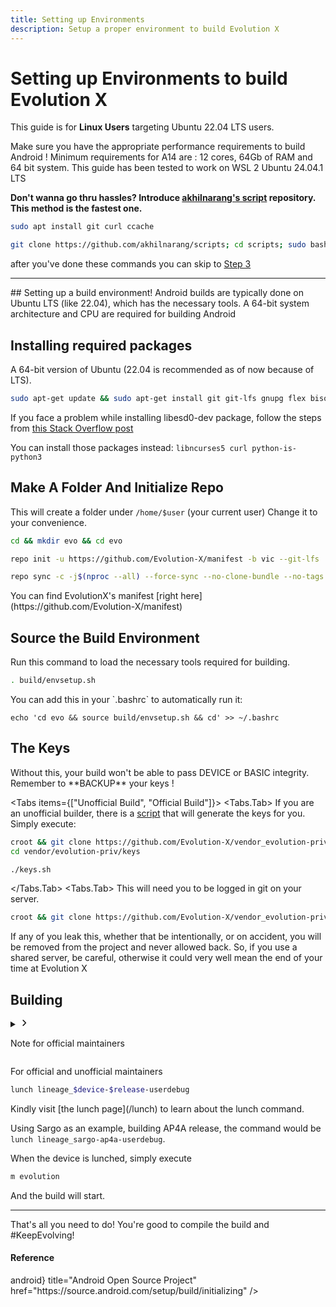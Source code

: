 ```yaml
---
title: Setting up Environments
description: Setup a proper environment to build Evolution X
---
```



# Setting up Environments to build Evolution X

This guide is for **Linux Users** targeting Ubuntu 22.04 LTS users.

<Callout type="warning">
  Make sure you have the appropriate performance requirements to build Android !
  Minimum requirements for A14 are : 12 cores, 64Gb of RAM and 64 bit system.
</Callout>

<Callout type="info">
  This guide has been tested to work on WSL 2 Ubuntu 24.04.1 LTS
</Callout>

**Don't wanna go thru hassles? Introduce [akhilnarang's script](https://github.com/akhilnarang/scripts) repository.**
**This method is the fastest one.**

```bash
sudo apt install git curl ccache
```

```bash
git clone https://github.com/akhilnarang/scripts; cd scripts; sudo bash setup/android_build_env.sh
```

after you've done these commands you can skip to [Step 3](#h-3-make-a-folder-and-initialize-repo)

---

<Steps>
## Setting up a build environment!

<Callout type="info">
  Android builds are typically done on Ubuntu LTS (like 22.04), which has the
  necessary tools. A 64-bit system architecture and CPU are required for
  building Android
</Callout>

## Installing required packages

A 64-bit version of Ubuntu (22.04 is recommended as of now because of LTS).

```bash
sudo apt-get update && sudo apt-get install git git-lfs gnupg flex bison gperf libsdl1.2-dev libesd0-dev squashfs-tools build-essential zip curl ccache libncurses5-dev zlib1g-dev openjdk-11-jre openjdk-11-jdk pngcrush schedtool libxml2 libxml2-utils xsltproc lzop libc6-dev schedtool g++-multilib lib32z1-dev lib32ncurses5-dev gcc-multilib maven tmux screen w3m ncftp rsync libssl-dev
```

If you face a problem while installing libesd0-dev package, follow the steps from [this Stack Overflow post](https://askubuntu.com/questions/1082722/unable-to-locate-package-libesd0-dev-on-ubuntu-18-04#)

You can install those packages instead: `libncurses5 curl python-is-python3`

## Make A Folder And Initialize Repo

This will create a folder under `/home/$user` (your current user)
Change it to your convenience.

```bash
cd && mkdir evo && cd evo
```

```bash
repo init -u https://github.com/Evolution-X/manifest -b vic --git-lfs
```

```bash
repo sync -c -j$(nproc --all) --force-sync --no-clone-bundle --no-tags
```

<Callout type="info">
  You can find EvolutionX's manifest [right
  here](https://github.com/Evolution-X/manifest)
</Callout>

## Source the Build Environment

Run this command to load the necessary tools required for building.

```bash
. build/envsetup.sh
```

<Callout type="info">
  You can add this in your `.bashrc` to automatically run it:
  
```
echo 'cd evo && source build/envsetup.sh && cd' >> ~/.bashrc
```

</Callout>

## The Keys

<Callout type="error">
  Without this, your build won't be able to pass DEVICE or BASIC integrity.
  Remember to **BACKUP** your keys !
</Callout>

<Tabs items={["Unofficial Build", "Official Build"]}>
  <Tabs.Tab>
  If you are an unofficial builder, there is a [script](https://github.com/Evolution-X/vendor_evolution-priv_keys-template) that will generate the keys for you. Simply execute:

```bash
croot && git clone https://github.com/Evolution-X/vendor_evolution-priv_keys-template vendor/evolution-priv/keys
cd vendor/evolution-priv/keys
```

```bash
./keys.sh
```

</Tabs.Tab>
  <Tabs.Tab>
    This will need you to be logged in git on your server.

```bash
croot && git clone https://github.com/Evolution-X/vendor_evolution-priv_keys vendor/evolution-priv/keys
```

<Callout type="warning">
  If any of you leak this, whether that be intentionally, or on accident, you
  will be removed from the project and never allowed back. So, if you use a
  shared server, be careful, otherwise it could very well mean the end of your
  time at Evolution X
</Callout>
  </Tabs.Tab>
</Tabs>

## Building

<details>
{<summary className="p-2 x:focus-visible:nextra-focus x:cursor-pointer x:transition-colors x:hover:bg-gray-100 x:dark:hover:bg-neutral-800 x:select-none x:rounded x:[&::-webkit-details-marker]:hidden x:flex x:items-center">
  <svg viewBox="0 0 24 24" stroke="currentColor" fill="none" stroke-width="3" height="1em" class="x:motion-reduce:transition-none x:ms-2 x:me-1 x:shrink-0 x:rtl:rotate-180 x:[[data-expanded]>summary:first-child>&amp;]:rotate-90 x:transition"><path d="M9 5l7 7-7 7" stroke-linecap="round" stroke-linejoin="round"></path></svg>
  <p className="x:grow x:hyphens-auto x:p-1">Note for official maintainers</p>
  </summary>}

<Callout type="error">
  Skip this part if you are not an official maintainer.
</Callout>

In the case where you are an official maintainer, please remember to set up the build type !

```bash
export EVO_BUILD_TYPE=Official
```

In order to set it up, you only have to
To make sure it's applied every time, you can add it at the end of your `~/.bashrc` file:

```bash
echo 'export EVO_BUILD_TYPE=Official' >> ~/.bashrc
source ~/.bashrc
```

Then keep reading this.

</details>

For official and unofficial maintainers

```bash
lunch lineage_$device-$release-userdebug
```

<Callout type="info">
  Kindly visit [the lunch page](/lunch) to learn about the lunch command.
</Callout>

Using Sargo as an example, building AP4A release, the command would be `lunch lineage_sargo-ap4a-userdebug`.

When the device is lunched, simply execute

```bash
m evolution
```

And the build will start.

</Steps>

---

<SuccessCallout>
  That's all you need to do! You're good to compile the build and #KeepEvolving!
</SuccessCallout>

#### Reference

<div style={{ paddingTop: 15 }} />
<Cards.Card
  icon={<span className="material-symbols-rounded">android</span>}
  title="Android Open Source Project"
  href="https://source.android.com/setup/build/initializing"
/>

